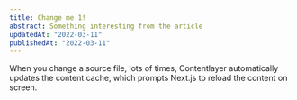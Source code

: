 ```yaml
---
title: Change me 1!
abstract: Something interesting from the article
updatedAt: "2022-03-11"
publishedAt: "2022-03-11"
---
```


When you change a source file, lots of times, Contentlayer automatically updates the content cache, which prompts Next.js to reload the content on screen.
